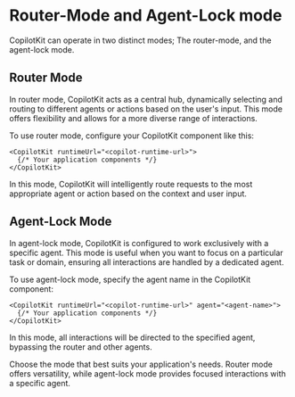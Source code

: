 
# Router-Mode and Agent-Lock mode

CopilotKit can operate in two distinct modes;
The router-mode, and the agent-lock mode.

## Router Mode
In router mode, CopilotKit acts as a central hub, dynamically selecting and routing to different agents or actions based on the user's input. This mode offers flexibility and allows for a more diverse range of interactions.

To use router mode, configure your CopilotKit component like this:

```tsx
<CopilotKit runtimeUrl="<copilot-runtime-url>">
  {/* Your application components */}
</CopilotKit>
```

In this mode, CopilotKit will intelligently route requests to the most appropriate agent or action based on the context and user input.

## Agent-Lock Mode
In agent-lock mode, CopilotKit is configured to work exclusively with a specific agent. This mode is useful when you want to focus on a particular task or domain, ensuring all interactions are handled by a dedicated agent.

To use agent-lock mode, specify the agent name in the CopilotKit component:

```tsx
<CopilotKit runtimeUrl="<copilot-runtime-url>" agent="<agent-name>">
  {/* Your application components */}
</CopilotKit>
```

In this mode, all interactions will be directed to the specified agent, bypassing the router and other agents.

Choose the mode that best suits your application's needs. Router mode offers versatility, while agent-lock mode provides focused interactions with a specific agent.
